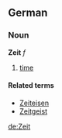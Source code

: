 ==German==
===Noun===
'''Zeit''' ''f''

# [[time]]

====Related terms====
*[[Zeiteisen]]
*[[Zeitgeist]]

[[de:Zeit]]